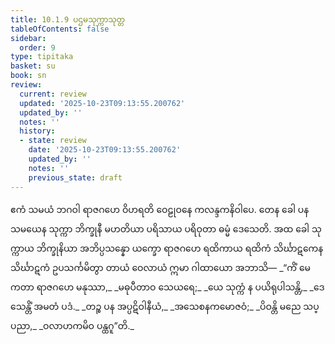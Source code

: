 ```yaml
---
title: 10.1.9 ပဌမသုက္ကာသုတ္တ
tableOfContents: false
sidebar:
  order: 9
type: tipitaka
basket: su
book: sn
review:
  current: review
  updated: '2025-10-23T09:13:55.200762'
  updated_by: ''
  notes: ''
  history:
  - state: review
    date: '2025-10-23T09:13:55.200762'
    updated_by: ''
    notes: ''
    previous_state: draft
---
```



<ReviewStatus review={frontmatter.review} showDetails={true} />

<HypothesisAnnotation frontmatter={frontmatter} />

<DynamicBreadcrumb />

<Division number="243" book="sn" e="ch" v="18" p="315">

<Paragraph number="1505" book="sn">
ဧကံ သမယံ ဘဂဝါ ရာဇဂဟေ ဝိဟရတိ ဝေဠုဝနေ ကလန္ဒကနိဝါပေ. တေန ခေါ ပန သမယေန သုက္ကာ ဘိက္ခုနီ မဟတိယာ ပရိသာယ ပရိဝုတာ ဓမ္မံ ဒေသေတိ. အထ ခေါ သုက္ကာယ ဘိက္ခုနိယာ အဘိပ္ပသန္နော ယက္ခော ရာဇဂဟေ ရထိကာယ ရထိကံ သိင်္ဃာဋကေန သိင်္ဃာဋကံ ဥပသင်္ကမိတွာ တာယံ ဝေလာယံ ဣမာ ဂါထာယော အဘာသိ—
</Paragraph>

<Paragraph number="1506" type="verses" book="sn">
_“ကိံ မေ ကတာ ရာဇဂဟေ မနုဿာ,_  
_မဓုပီတာဝ သေယရေ;_  
_ယေ သုက္ကံ န ပယိရုပါသန္တိ,_  
_ဒေသေန္တိံ အမတံ ပဒံ._  

</Paragraph>

<Paragraph number="1507" type="verses" book="sn">
_တဉ္စ ပန အပ္ပဋိဝါနီယံ,_  
_အသေစနကမောဇဝံ;_  
_ပိဝန္တိ မညေ သပ္ပညာ,_  
_ဝလာဟကမိဝ ပန္ထဂူ”တိ._
</Paragraph>
</Division>